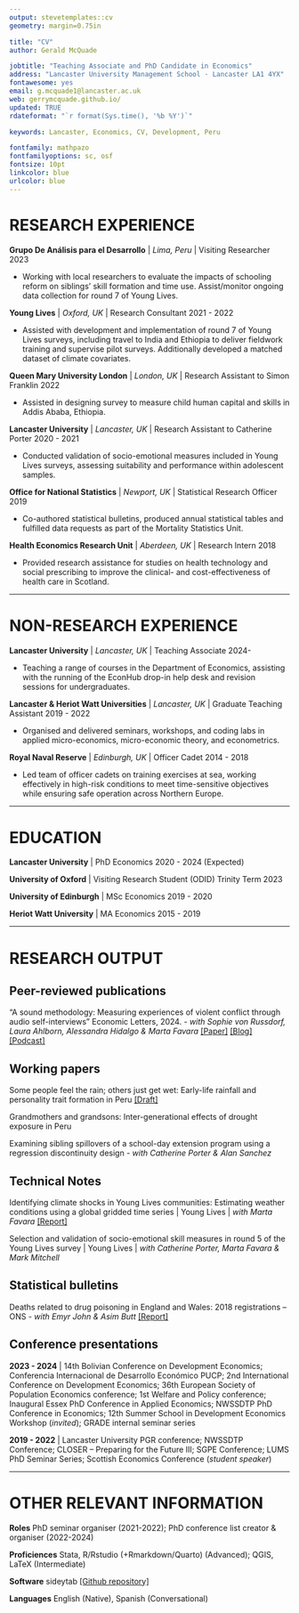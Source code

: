 ```yaml
---
output: stevetemplates::cv
geometry: margin=0.75in

title: "CV"
author: Gerald McQuade

jobtitle: "Teaching Associate and PhD Candidate in Economics"
address: "Lancaster University Management School · Lancaster LA1 4YX"
fontawesome: yes
email: g.mcquade1@lancaster.ac.uk
web: gerrymcquade.github.io/
updated: TRUE
rdateformat: "`r format(Sys.time(), '%b %Y')`"

keywords: Lancaster, Economics, CV, Development, Peru

fontfamily: mathpazo
fontfamilyoptions: sc, osf
fontsize: 10pt
linkcolor: blue
urlcolor: blue
---
```


# RESEARCH EXPERIENCE

**Grupo De Análisis para el Desarrollo** | _Lima, Peru_ | Visiting Researcher \hfill 2023

* Working with local researchers to evaluate the impacts of schooling reform on siblings' skill formation and time use. Assist/monitor ongoing data collection for round 7 of Young Lives.

**Young Lives** | _Oxford, UK_ | Research Consultant \hfill 2021 - 2022

* Assisted with development and implementation of round 7 of Young Lives surveys, including travel to India and Ethiopia to deliver fieldwork training and supervise pilot surveys. Additionally developed a matched dataset of climate covariates.

**Queen Mary University London** | _London, UK_ | Research Assistant to Simon Franklin \hfill 2022

* Assisted in designing survey to measure child human capital and skills in Addis Ababa, Ethiopia.

**Lancaster University** | _Lancaster, UK_ | Research Assistant to Catherine Porter \hfill 2020 - 2021

* Conducted validation of socio-emotional measures included in Young Lives surveys, assessing suitability and performance within adolescent samples.

**Office for National Statistics** | _Newport, UK_ | Statistical Research Officer \hfill 2019

* Co-authored statistical bulletins, produced annual statistical tables and fulfilled data requests as part of the Mortality Statistics Unit.

**Health Economics Research Unit** | _Aberdeen, UK_ | Research Intern \hfill 2018

* Provided research assistance for studies on health technology and social prescribing to improve the clinical- and cost-effectiveness of health care in Scotland.

---------------------

# NON-RESEARCH EXPERIENCE

**Lancaster University** | _Lancaster, UK_ | Teaching Associate \hfill 2024-

* Teaching a range of courses in the Department of Economics, assisting with the running of the EconHub drop-in help desk and revision sessions for undergraduates. 

**Lancaster & Heriot Watt Universities** | _Lancaster, UK_ | Graduate Teaching Assistant \hfill 2019 - 2022 

* Organised and delivered seminars, workshops, and coding labs in applied micro-economics, micro-economic theory, and econometrics.

**Royal Naval Reserve** | _Edinburgh, UK_ | Officer Cadet \hfill 2014 - 2018

* Led team of officer cadets on training exercises at sea, working effectively in high-risk conditions to meet time-sensitive objectives while ensuring safe operation across Northern Europe. 

---------------------

# EDUCATION

**Lancaster University** | PhD Economics \hfill 2020 - 2024 (Expected)

**University of Oxford** | Visiting Research Student (ODID) \hfill Trinity Term 2023

**University of Edinburgh** | MSc Economics \hfill 2019 - 2020

**Heriot Watt University** | MA Economics \hfill 2015 - 2019

---------------------

# RESEARCH OUTPUT

## **Peer-reviewed publications**

"A sound methodology: Measuring experiences of violent conflict through audio self-interviews" Economic Letters, 2024. - _with Sophie von Russdorf, Laura Ahlborn, Alessandra Hidalgo & Marta Favara_ [[Paper]](https://doi.org/10.1016/j.econlet.2024.111879) [[Blog]](https://www.younglives.org.uk/news/a-sound-methodology) [[Podcast]](https://podcasts.ox.ac.uk/how-sound-methodology-improves-understanding-young-ethiopians-experience-conflict)

## **Working papers**

Some people feel the rain; others just get wet: Early-life rainfall and personality trait formation in Peru [[Draft]](https://gerrymcquade.github.io/[GM]earlyliferainfall_personalitytraits_0623.pdf)

Grandmothers and grandsons: Inter-generational effects of drought exposure in Peru

Examining sibling spillovers of a school-day extension program using a regression discontinuity design - _with Catherine Porter & Alan Sanchez_ 

## **Technical Notes**

Identifying climate shocks in Young Lives communities: Estimating weather conditions using a global gridded time series | Young Lives | _with Marta Favara_ [[Report]](https://www.younglives.org.uk/publications/identifying-climate-shocks-young-lives-communities-estimating-weather-conditions-using)

Selection and validation of socio-emotional skill measures in round 5 of the Young Lives survey | Young Lives | _with Catherine Porter, Marta Favara & Mark Mitchell_ 

## **Statistical bulletins**

Deaths related to drug poisoning in England and Wales: 2018 registrations – ONS - _with Emyr John & Asim Butt_ [[Report]](https://cy.ons.gov.uk/peoplepopulationandcommunity/birthsdeathsandmarriages/deaths/bulletins/deathsrelatedtodrugpoisoninginenglandandwales/2018registrations)

<!-- --------------------- -->

<!-- # CONFERENCE PRESENTATIONS -->
## **Conference presentations**

**2023 - 2024** | 14th Bolivian Conference on Development Economics; Conferencia Internacional de Desarrollo Económico PUCP; 2nd International Conference on Development Economics; 36th European Society of Population Economics conference; 1st Welfare and Policy conference; Inaugural Essex PhD Conference in Applied Economics; NWSSDTP PhD Conference in Economics; 12th Summer School in Development Economics Workshop (_invited_); GRADE internal seminar series

**2019 - 2022** | Lancaster University PGR conference; NWSSDTP Conference; CLOSER – Preparing for the Future III;  SGPE Conference; LUMS PhD Seminar Series; Scottish Economics Conference (_student speaker_) 

<!-- --------------------- -->

<!-- # GRANTS AND AWARDS -->

<!-- **Grants**  -->

<!-- * ESRC Student-led Open Competition Masters + PhD Studentship \hfill 2019 - 2024 -->

<!-- * NWSSDTP PhD Internship Grant (6 months) | £14,000 \hfill 2023  -->

<!-- * NWSSDTP Overseas Institutional Visit Grant | £6,900 \hfill 2023 -->

<!-- **Awards** -->

<!-- * Watt Club Medal, MA economics – highest distinction \hfill 2019 -->

<!-- * Deputy Principal’s Award – overall academic excellence \hfill 2019 -->

<!-- --------------------- -->

<!-- # TEACHING -->

<!-- **Lancaster University** \hfill 2021 - 2022 -->

<!-- * Applied Economics (ECON229) | Seminars -->

<!-- * Quantitative Methods for Economics (ECON 103) | Additional Workshops -->

<!-- **Heriot Watt University** \hfill 2019 - 2020 -->

<!-- * Intermediate Microeconomics (C28IN) | Workshops -->

<!-- * Econometrics Project (C29EJ) | Labs -->

<!-- --------------------- -->

<!-- # ADDITIONAL TRAINING -->

<!-- **Advanced Applied Econometrics: Recent Methods and Issues** | University of \hfill 2022 -->

<!--  Copenhagen  -->

<!-- **GTA Economics Network Workshop** | University of Strathclyde \hfill 2022 -->

<!-- **Virtual PhD course in development economics** | IGC \hfill 2022 -->

---------------------

# OTHER RELEVANT INFORMATION

**Roles** PhD seminar organiser (2021-2022); PhD conference list creator & organiser (2022-2024)

**Proficiences** Stata, R/Rstudio (+Rmarkdown/Quarto) (Advanced);  QGIS, LaTeX (Intermediate)

**Software** sideytab [[Github repository]](https://github.com/gerrymcquade/sideytab)

**Languages** English (Native), Spanish (Conversational)
